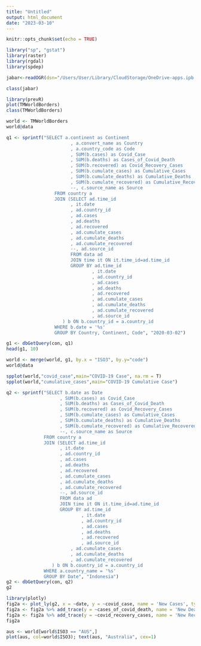 ```yaml
---
title: "Untitled"
output: html_document
date: "2023-03-10"
---
```


```r
knitr::opts_chunk$set(echo = TRUE)
```

```r
library("sp", "gstat")
library(raster)
library(rgdal)
library(spdep)
```

```r
jabar<-readOGR(dsn="/Users/User/Library/CloudStorage/OneDrive-apps.ipb.ac.id/Kuliah/Semester 2/STA1500 Metode Penelitian Kuantitatif/1. Spasial/petajabar27", layer="Peta Jabar 27")
```

```r
class(jabar)
```

```r
library(prevR)
plot(TMWorldBorders)
class(TMWorldBorders)
```

```r
world <- TMWorldBorders
world@data
```
```r
q1 <- sprintf("SELECT a.continent as Continent  
                        , a.convert_name as Country
                        , a.country_code as Code
                        , SUM(b.cases) as Covid_Case
                        , SUM(b.deaths) as Cases_of_Covid_Death
                        , SUM(b.recovered) as Covid_Recovery_Cases
                        , SUM(b.cumulate_cases) as Cumulative_Cases
                        , SUM(b.cumulate_deaths) as Cumulative_Deaths
                        , SUM(b.cumulate_recovered) as Cumulative_Recovered
                        --, c.source_name as Source
                  FROM country a
                  JOIN (SELECT ad.time_id
                  	    , it.date
                  	    , ad.country_id
                  	    , ad.cases
                  	    , ad.deaths
                  	    , ad.recovered
                  	    , ad.cumulate_cases
                  	    , ad.cumulate_deaths
                  	    , ad.cumulate_recovered
                  	    --, ad.source_id
                        FROM data ad
                        JOIN time it ON it.time_id=ad.time_id
                        GROUP BY ad.time_id
                        		, it.date
                        		, ad.country_id
                        		, ad.cases
                        	 	, ad.deaths
                        	 	, ad.recovered
                        	 	, ad.cumulate_cases
                        	 	, ad.cumulate_deaths
                        	 	, ad.cumulate_recovered
                        		, ad.source_id
                  	 ) b ON b.country_id = a.country_id
                  WHERE b.date = '%s'
                  GROUP BY Country, Continent, Code", "2020-03-02")
```

```r
g1 <- dbGetQuery(con, q1)
head(g1, 10)
```

```r
world <- merge(world, g1, by.x = "ISO3", by.y="code")
world@data
```

```r
spplot(world,"covid_case",main="COVID-19 Case", na.rm = T)
spplot(world,"cumulative_cases",main="COVID-19 Cumulative Case")
```

```r
q2 <- sprintf("SELECT b.date as Date
                    , SUM(b.cases) as Covid_Case
                    , SUM(b.deaths) as Cases_of_Covid_Death
                    , SUM(b.recovered) as Covid_Recovery_Cases
                    , SUM(b.cumulate_cases) as Cumulative_Cases
                    , SUM(b.cumulate_deaths) as Cumulative_Deaths
                    , SUM(b.cumulate_recovered) as Cumulative_Recovered
                    --, c.source_name as Source
              FROM country a
              JOIN (SELECT ad.time_id
              	    , it.date
              	    , ad.country_id
              	    , ad.cases
              	    , ad.deaths
              	    , ad.recovered
              	    , ad.cumulate_cases
              	    , ad.cumulate_deaths
              	    , ad.cumulate_recovered
              	    --, ad.source_id
                    FROM data ad
                    JOIN time it ON it.time_id=ad.time_id
                    GROUP BY ad.time_id
                    		, it.date
                    		, ad.country_id
                    		, ad.cases
                    	 	, ad.deaths
                    	 	, ad.recovered
                    		, ad.source_id
                  	    , ad.cumulate_cases
                  	    , ad.cumulate_deaths
                  	    , ad.cumulate_recovered
              	 ) b ON b.country_id = a.country_id
              WHERE a.country_name = '%s'
              GROUP BY Date", "Indonesia")
g2 <- dbGetQuery(con, q2)
g2
```

```r
library(plotly)
fig2a <- plot_ly(g2, x = ~date, y = ~covid_case, name = 'New Cases', type = 'scatter', mode = 'lines') 
fig2a <- fig2a %>% add_trace(y = ~cases_of_covid_death, name = 'New Death', type = 'scatter', mode = 'lines') 
fig2a <- fig2a %>% add_trace(y = ~covid_recovery_cases, name = 'New Recovery', type = 'scatter', mode = 'lines') 
fig2a
```

```r
aus <- world[world$ISO3 == "AUS",]
plot(aus, col=world$ISO3); text(aus, "Australia", cex=1)
```

